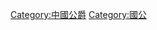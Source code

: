 {{catmore|国公}}
{{CategoryTOC}}
{{DEFAULTSORT:Duke 1 of China}}
[[Category:中國公爵|Category:中國公爵]]
[[Category:國公|Category:國公]]